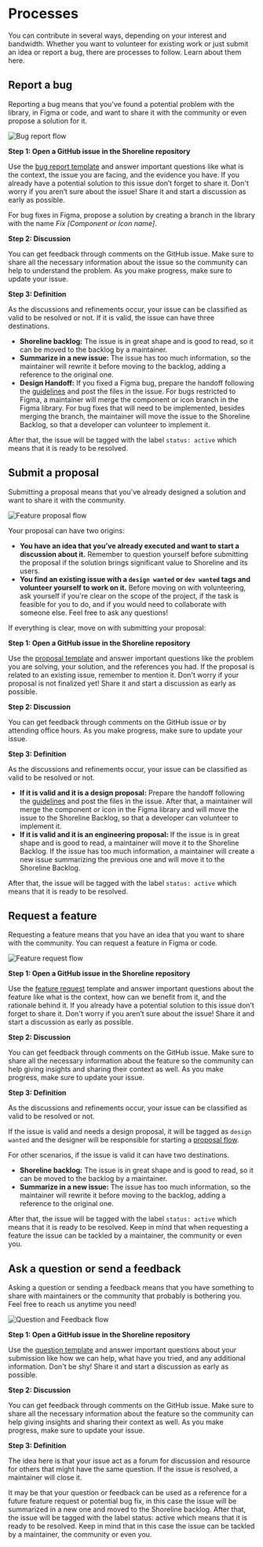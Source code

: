# Processes

You can contribute in several ways, depending on your interest and bandwidth.
Whether you want to volunteer for existing work or just submit an idea or report
a bug, there are processes to follow. Learn about them here.

## Report a bug

Reporting a bug means that you’ve found a potential problem with the library, in
Figma or code, and want to share it with the community or even propose a solution
for it.

![Bug report flow](/assets/bug-report.png)

**Step 1: Open a GitHub issue in the Shoreline repository**

Use the [bug report template](https://github.com/vtex/shoreline/issues/new/choose) and answer important questions like what is the 
context, the issue you are facing, and the evidence you have. If you already 
have a potential solution to this issue don’t forget to share it. Don't worry 
if you aren’t sure about the issue! Share it and start a discussion as early 
as possible.

For bug fixes in Figma, propose a solution by creating a branch in the library
with the name _Fix [Component or Icon name]_.

**Step 2: Discussion**

You can get feedback through comments on the GitHub issue. Make sure to share 
all the necessary information about the issue so the community can help to 
understand the problem. As you make progress, make sure to update your issue.

**Step 3: Definition**

As the discussions and refinements occur, your issue can be classified as valid to
be resolved or not. If it is valid, the issue can have three destinations. 
- **Shoreline backlog:** The issue is in great shape and is good to read, so it can be
moved to the backlog by a maintainer.
- **Summarize in a new issue:** The issue has too much information, so the maintainer 
will rewrite it before moving to the backlog, adding a reference to the original one.
- **Design Handoff:** If you fixed a Figma bug, prepare the handoff following the
[guidelines](https://shoreline.vtex.com/guides/design-contribution/handoff-requirements) and post the files in the issue. For bugs restricted to Figma, a
maintainer will merge the component or icon branch in the Figma library. For bug
fixes that will need to be implemented, besides merging the branch, the maintainer
will move the issue to the Shoreline Backlog, so that a developer can volunteer
to implement it.

After that, the issue will be tagged with the label `status: active` which means that it is ready to be resolved.

## Submit a proposal

Submitting a proposal means that you've already designed a solution and want to share it with the community. 

![Feature proposal flow](/assets/feature-proposal.png)

Your proposal can have two origins:
- **You have an idea that you’ve already executed and want to start a discussion
about it.** Remember to question yourself before submitting the proposal if the
solution brings significant value to Shoreline and its users.
- **You find an existing issue with a `design wanted` or `dev wanted` tags and
volunteer yourself to work on it.** Before moving on with volunteering, ask
yourself if you're clear on the scope of the project, if the task is feasible for
you to do, and if you would need to collaborate with someone else. Feel free to 
ask any questions!

If everything is clear, move on with submitting your proposal:

**Step 1: Open a GitHub issue in the Shoreline repository**

Use the [proposal template](https://github.com/vtex/shoreline/issues/new/choose) and answer important questions like the problem you
are solving, your solution, and the references you had. If the proposal is
related to an existing issue, remember to mention it. Don't worry if your proposal
is not finalized yet! Share it and start a discussion as early as possible.

**Step 2: Discussion**

You can get feedback through comments on the GitHub issue or by attending office hours.
As you make progress, make sure to update your issue.

**Step 3: Definition**

As the discussions and refinements occur, your issue can be classified as valid to be resolved or not.
- **If it is valid and it is a design proposal:** Prepare the handoff following
the [guidelines](https://shoreline.vtex.com/guides/design-contribution/handoff-requirements) and post the files in the issue. After that, a maintainer will
merge the component or icon in the Figma library and will move the issue to the
Shoreline Backlog, so that a developer can volunteer to implement it.
- **If it is valid and it is an engineering proposal:** If the issue is in great
shape and is good to read, a maintainer will move it to the Shoreline Backlog. 
If the issue has too much information, a maintainer will create a new issue
summarizing the previous one and will move it to the Shoreline Backlog.

After that, the issue will be tagged with the label `status: active` which means that it is ready to be resolved.

## Request a feature

Requesting a feature means that you have an idea that you want to share with the 
community. You can request a feature in Figma or code.

![Feature request flow](/assets/feature-request.png)

**Step 1: Open a GitHub issue in the Shoreline repository**

Use the [feature request](https://github.com/vtex/shoreline/issues/new/choose) template and answer important questions about the feature
like what is the context, how can we benefit from it, and the rationale behind it. 
If you already have a potential solution to this issue don’t forget to share it.
Don't worry if you aren’t sure about the issue! Share it and start a discussion as early 
as possible.

**Step 2: Discussion**

You can get feedback through comments on the GitHub issue. Make sure to share 
all the necessary information about the feature so the community can help giving
insights and sharing their context as well. As you make progress, make sure to
update your issue.

**Step 3: Definition**

As the discussions and refinements occur, your issue can be classified as valid to
be resolved or not.

If the issue is valid and needs a design proposal, it will be tagged as `design wanted` and the designer will be responsible for starting a [proposal flow](https://shoreline.vtex.com/guides/processes#submit-a-proposal).

For other scenarios, if the issue is valid it can have two destinations.

- **Shoreline backlog:** The issue is in great shape and is good to read, so it can be
moved to the backlog by a maintainer.
- **Summarize in a new issue:** The issue has too much information, so the maintainer 
will rewrite it before moving to the backlog, adding a reference to the original one.

After that, the issue will be tagged with the label `status: active` which means
that it is ready to be resolved. Keep in mind that when requesting a feature
the issue can be tackled by a maintainer, the community or even you.


## Ask a question or send a feedback

Asking a question or sending a feedback means that you have something to share with
maintainers or the community that probably is bothering you. Feel free to reach
us anytime you need!

![Question and Feedback flow](/assets/question-feedback.png)

**Step 1: Open a GitHub issue in the Shoreline repository**

Use the [question template](https://github.com/vtex/shoreline/issues/new/choose) and answer important questions about your submission
like how we can help, what have you tried, and any additional information. Don't
be shy! Share it and start a discussion as early as possible.

**Step 2: Discussion**

You can get feedback through comments on the GitHub issue. Make sure to share 
all the necessary information about the feature so the community can help giving
insights and sharing their context as well. As you make progress, make sure to
update your issue.

**Step 3: Definition**

The idea here is that your issue act as a forum for discussion and resource for
others that might have the same question. If the issue is resolved, a maintainer
will close it.

It may be that your question or feedback can be used as a reference for a future
feature request or potential bug fix, in this case the issue will be summarized in
a new one and moved to the Shoreline backlog. After that, the issue will be tagged
with the label status: active which means that it is ready to be resolved. Keep in
mind that in this case the issue can be tackled by a maintainer, the community or even you.
